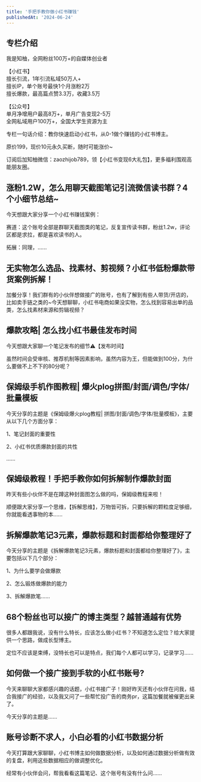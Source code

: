 ```yaml
---
title: '手把手教你做小红书赚钱'
publishedAt: '2024-06-24'
---
```


## 专栏介绍

我是知柚，全网粉丝100万+的自媒体创业者  
  
【小红书】  
擅长引流，1年引流私域50万人+  
擅长IP，单个账号最快1个月涨粉2万  
擅长爆款，最高篇点赞3.3万，收藏3.5万  
  
【公众号】  
单月净增用户最高8万+，单月广告变现2-5万  
全网私域用户100万+，全国大学生资源为主  
  
专栏一句话介绍：教你快速启动小红书，从0-1做个赚钱的小红书博主。  
  
原价199，现价10元永久买断，随时可能涨价~  
  
订阅后加知柚微信：zaozhijob789，领【小红书变现6大礼包】，更多福利围观高能朋友圈。

## 涨粉1.2W，怎么用聊天截图笔记引流微信读书群？4个小细节总结~
今天想跟大家分享一个小红书赚钱案例：

赛道：这个账号全部是群聊天截图类的笔记，反复宣传读书群，粉丝1.2w，评论区都是求拉，都是喜欢读书的人。

拓展：同理，......

## 无实物怎么选品、找素材、剪视频？小红书低粉爆款带货案例拆解！
加餐分享！我们群有的小伙伴想做接广的账号，也有了解到有些人带货/开店的，比如卖手链之类的~今天想聊聊，小红书电商如果没实物，怎么找到容易出单的品类，怎么找素材来源和剪辑视频？



## 爆款攻略| 怎么找小红书最佳发布时间
今天想跟大家聊一个笔记发布的细节⚠️【发布时间】

虽然时间会受审核、推荐机制等因素影响，虽然内容为王，但能做到100分，为什么要做不上不下的80分呢？



## 保姆级手机作图教程| 爆火plog拼图/封面/调色/字体/批量模板
今天分享的主题是《保姆级爆火plog教程| 拼图/封面/调色/字体/批量模板》，主要从以下几个方面分享：

1、笔记封面的重要性

2、小红书优质爆款封面的共性

......

## 保姆级教程！手把手教你如何拆解制作爆款封面
昨天有些小伙伴不是在蹲这种封面图怎么做的吗，保姆级教程来啦！

顺便跟大家分享一个思维，【拆解思维】，万物皆可拆，只要拆解的颗粒度足够细，你就能看透事物的本......

## 拆解爆款笔记3元素，爆款标题和封面都给你整理好了
今天分享的主题是《拆解爆款笔记3元素，爆款标题和封面都给你整理好了》，主要包括以下几个部分：

1、为什么要学会做爆款

2、怎么锻炼做爆款的能力

3、拆解爆款笔......

## 68个粉丝也可以接广的博主类型？越普通越有优势
很多人都跟我说，没有什么特长，应该怎么做小红书？不知道怎么定位？给大家提供一个思路，做成长型博主。

定位不应该是束缚，没特长也可以是特点，我们每个人都可以学习，记录学习......

## 如何做一个接广接到手软的小红书账号?
今天来聊聊大家都感兴趣的话题，小红书接广子！刚好昨天还有小伙伴在问我，结合我接广的经验，以及我又问了一些帮忙投广告的商务pr，这篇加餐就被催更出来了。

今天分享的主题是......

## 账号诊断不求人，小白必看的小红书数据分析
今天打算跟大家聊聊，小红书博主如何做数据分析，以及如何通过数据分析做有效的复盘，利用这些数据相应的做调整优化。

经常有小伙伴会问，帮我看看这篇笔记、这个账号有没有什么问......

